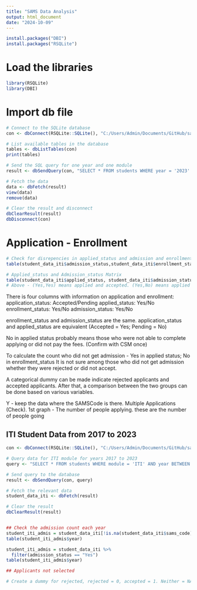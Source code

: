 ```yaml
---
title: "SAMS Data Analysis"
output: html_document
date: "2024-10-09"
---
```


```r
install.packages("DBI")
install.packages("RSQLite")

```

# Load the libraries

```r
library(RSQLite)
library(DBI)
```

# Import db file

```r
# Connect to the SQLite database
con <- dbConnect(RSQLite::SQLite(), "C:/Users/Admin/Documents/GitHub/sams/data/raw/sams.db")

# List available tables in the database
tables <- dbListTables(con)
print(tables)

# Send the SQL query for one year and one module
result <- dbSendQuery(con, "SELECT * FROM students WHERE year = '2023' AND module = 'ITI';")

# Fetch the data
data <- dbFetch(result)
view(data)
remove(data)

# Clear the result and disconnect
dbClearResult(result)
dbDisconnect(con)

```
# Application - Enrollment 

```r
# Check for disrepencies in applied_status and admission and enrollment
table(student_data_iti$admission_status,student_data_iti$enrollment_status)

# Applied_status and Admission_status Matrix
table(student_data_iti$applied_status, student_data_iti$admission_status)
# Above - (Yes,Yes) means applied and accepted. (Yes,No) means applied and rejected. (No,No) means did not apply so rejected. (No,Yes) is a puzzle. How can one not apply and get in? 


```
There is four columns with information on application and enrollment: 
application_status: Accepted/Pending 
applied_status: Yes/No
enrollment_status: Yes/No
admission_status: Yes/No

enrollment_status and admission_status are the same.
application_status and applied_status are equivalent (Accepted = Yes; Pending = No)

No in applied status probably means those who were not able to complete applying or did not pay the fees. (Confirm with CSM once) 

To calculate the count who did not get admission - Yes in applied status; No in enrollment_status
It is not sure among those who did not get admission whether they were rejected or did not accept. 

A categorical dummy can be made indicate rejected applicants and accepted applicants. 
After that, a comparison between the two groups can be done based on various variables. 

Y - keep the data where the SAMSCode is there. 
Multiple Applications (Check). 
1st graph - The number of people applying. these are the number of people going


## ITI Student Data from 2017 to 2023 
```r
con <- dbConnect(RSQLite::SQLite(), "C:/Users/Admin/Documents/GitHub/sams/data/raw/sams.db")

# Query data for ITI module for years 2017 to 2023
query <- "SELECT * FROM students WHERE module = 'ITI' AND year BETWEEN 2017 AND 2024;"

# Send query to the database
result <- dbSendQuery(con, query)

# Fetch the relevant data
student_data_iti <- dbFetch(result)

# Clear the result
dbClearResult(result)


## Check the admission count each year
student_iti_admis = student_data_iti[!is.na(student_data_iti$sams_code),]
table(student_iti_admis$year)

student_iti_admis = student_data_iti %>%
  filter(admission_status == "Yes")
table(student_iti_admis$year)

## Applicants not selected

# Create a dummy for rejected, rejected = 0, accepted = 1. Neither = NA



```


